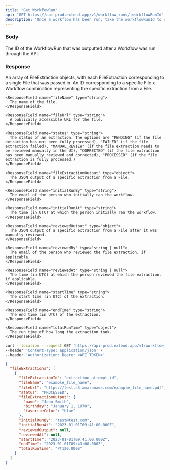 ```yaml
---
title: "Get WorkfowRun"
api: "GET https://api-prod.extend.app/v1/workflow_runs/:workflowRunId"
description: "Once a workflow has been run, take the workflowRunId to check the status and output of a specific WorkflowRun."
---
```


### Body

<ParamField body="workflowRunId" type="string">
  The ID of the WorkflowRun that was outputted after a Workflow was run through the API.
</ParamField>

### Response

<ResponseField name="fileExtractions" type="FileExtraction[]">
  An array of FileExtraction objects, with each FileExtraction corresponding to a single File that was passed in.
</ResponseField>


<ResponseField name="FileExtraction" type="object">
  <Expandable title="properties">
    <ResponseField name="fileExtractionId" type="string">
      An ID corresponding to a specific File x Workflow combination representing the specific extraction from a File.
    </ResponseField>

    <ResponseField name="fileName" type="string">
      The name of the file.
    </ResponseField>

    <ResponseField name="fileUrl" type="string">
      A publically accessible URL for the file.
    </ResponseField>

    <ResponseField name="status" type="string">
      The status of an extraction. The options are "PENDING" (if the file extraction has not been fully processed), "FAILED" (if the file extraction failed), "MANUAL_REVIEW" (if the file extraction needs to be reviewed manually in the UI), "CORRECTED" (if the file extraction has been manually reviewed and corrected), "PROCESSED" (if the file extraction is fully processed.)
    </ResponseField>

    <ResponseField name="fileExtractionOutput" type="object">
      The JSON output of a specific extraction from a File.
    </ResponseField>

    <ResponseField name="initialRunBy" type="string">
      The email of the person who initially ran the workflow.
    </ResponseField>

    <ResponseField name="initialRunAt" type="string">
      The time (in UTC) at which the person initially ran the workflow.
    </ResponseField>

    <ResponseField name="reviewedOutput" type="object">
      The JSON output of a specific extraction from a File after it was manually reviewed.
    </ResponseField>

    <ResponseField name="reviewedBy" type="string | null">
      The email of the person who reviewed the file extraction, if applicable.
    </ResponseField>

    <ResponseField name="reviewedAt" type="string | null">
      The time (in UTC) at which the person reviewed the file extraction, if applicable.
    </ResponseField>

    <ResponseField name="startTime" type="string">
      The start time (in UTC) of the extraction.
    </ResponseField>

    <ResponseField name="endTime" type="string">
      The end time (in UTC) of the extraction.
    </ResponseField>

    <ResponseField name="totalRunTime" type="object">
      The run time of how long the extraction took.
    </ResponseField>

  </Expandable>
</ResponseField>

<RequestExample>

```bash Example Request
curl --location --request GET 'https://api-prod.extend.app/v1/workflow_runs/:workflowRunId' \
--header 'Content-Type: application/json' \
--header 'Authorization: Bearer <API_TOKEN>'
```

</RequestExample>

<ResponseExample>

```json Response
{
  "fileExtractions": [
    {
      "fileExtractionId": "extraction_attempt_id",
      "fileName": "example_file_name",
      "fileUrl": "https://test.s3.amazonaws.com/example_file_name.pdf",
      "status": "PROCESSED",
      "fileExtractionOutput": {
        "name": "John Smith",
        "birthday": "January 1, 1970",
        "favoriteColor": "blue"
      },
      "initialRunBy": "test@test.com",
      "initialRunAt": "2023-01-01T09:41:00.000Z",
      "reviewedOutput": null,
      "reviewedAt": null,
      "startTime": "2023-01-01T09:41:00.000Z",
      "endTime": "2023-01-01T09:43:00.000Z",
      "totalRunTime": "PT120.000S"
    }
  ]
}
```

</ResponseExample>

